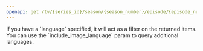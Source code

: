 ```yaml
---
openapi: get /tv/{series_id}/season/{season_number}/episode/{episode_number}/images
---
```


<Note>
    If you have a `language` specified, it will act as a filter on the returned items. 
    You can use the `include_image_language` param to query additional languages.
</Note>